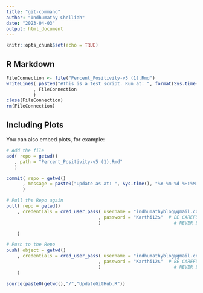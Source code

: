 ```yaml
---
title: "git-command"
author: "Indhumathy Chelliah"
date: "2023-04-03"
output: html_document
---
```


```r
knitr::opts_chunk$set(echo = TRUE)
```

## R Markdown



```r
FileConnection <- file("Percent_Positivity-v5 (1).Rmd")
writeLines( paste0("#This is a test script. Run at: ", format(Sys.time(), "%Y-%m-%d %H:%M:%S"))
          , FileConnection
          )
close(FileConnection)
rm(FileConnection)
```

## Including Plots

You can also embed plots, for example:

```r
# Add the file
add( repo = getwd()
   , path = "Percent_Positivity-v5 (1).Rmd"
   )
```

```r
commit( repo = getwd()
      , message = paste0("Update as at: ", Sys.time(), "%Y-%m-%d %H:%M:%S")
      )
```

```r
# Pull the Repo again
pull( repo = getwd()
    , credentials = cred_user_pass( username = "indhumathyblog@gmail.com" # BE CAREFUL!!
                                  , password = "Karthi12$"  # BE CAREFUL!!
                                  )                           # NEVER EVER PUSH YOUR CREDENTIALS TO ANY REPOSITORY!!!!

    )
```

```r
# Push to the Repo
push( object = getwd()
    , credentials = cred_user_pass( username = "indhumathyblog@gmail.com" # BE CAREFUL!!
                                  , password = "Karthi12$"  # BE CAREFUL!!
                                  )                           # NEVER EVER PUSH YOUR CREDENTIALS TO ANY REPOSITORY!!!!
    )
```
```r
source(paste0(getwd(),"/","UpdateGitHub.R"))

```